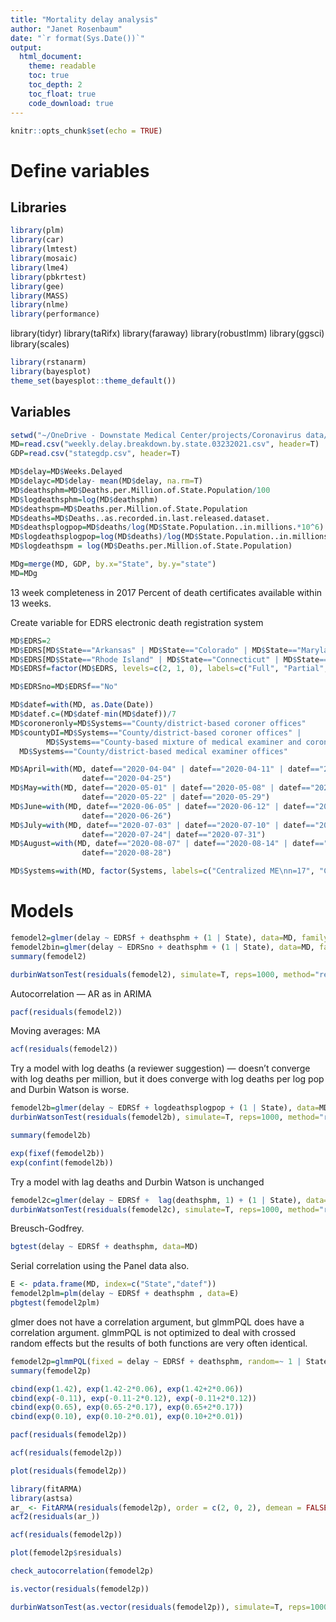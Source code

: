 ```yaml
---
title: "Mortality delay analysis"
author: "Janet Rosenbaum"
date: "`r format(Sys.Date())`"
output:
  html_document:
    theme: readable
    toc: true
    toc_depth: 2
    toc_float: true
    code_download: true
---
```


```r
knitr::opts_chunk$set(echo = TRUE)
```

# Define variables

## Libraries
```r
library(plm)
library(car)
library(lmtest)
library(mosaic)
library(lme4)
library(pbkrtest)
library(gee)
library(MASS)
library(nlme)
library(performance)
```

library(tidyr)
library(taRifx)
library(faraway)
library(robustlmm)
library(ggsci)
library(scales)

```r
library(rstanarm)
library(bayesplot)
theme_set(bayesplot::theme_default())
```

## Variables

```r
setwd("~/OneDrive - Downstate Medical Center/projects/Coronavirus data/Mortality delay models")
MD=read.csv("weekly.delay.breakdown.by.state.03232021.csv", header=T)
GDP=read.csv("stategdp.csv", header=T)
```


```r
MD$delay=MD$Weeks.Delayed
MD$delayc=MD$delay- mean(MD$delay, na.rm=T)
MD$deathsphm=MD$Deaths.per.Million.of.State.Population/100
MD$logdeathsphm=log(MD$deathsphm)
MD$deathspm=MD$Deaths.per.Million.of.State.Population
MD$deaths=MD$Deaths..as.recorded.in.last.released.dataset.
MD$deathsplogpop=MD$deaths/log(MD$State.Population..in.millions.*10^6)
MD$logdeathsplogpop=log(MD$deaths)/log(MD$State.Population..in.millions.*10^6)
MD$logdeathspm = log(MD$Deaths.per.Million.of.State.Population)
```

```r
MDg=merge(MD, GDP, by.x="State", by.y="state")
MD=MDg
```

13 week completeness in 2017 Percent of death certificates available within 13 weeks.

Create variable for EDRS electronic death registration system
```r
MD$EDRS=2
MD$EDRS[MD$State=="Arkansas" | MD$State=="Colorado" | MD$State=="Maryland" | MD$State == "Michigan"| MD$State=="Mississippi" | MD$State=="New York"  | MD$State == "Pennsylvania"| MD$State == "Tennessee"| MD$State=="Virginia"]=1
MD$EDRS[MD$State=="Rhode Island" | MD$State=="Connecticut" | MD$State=="North Carolina" | MD$State == "West Virginia"]=0
MD$EDRSf=factor(MD$EDRS, levels=c(2, 1, 0), labels=c("Full", "Partial", "No"))

MD$EDRSno=MD$EDRSf=="No"
```

```r
MD$datef=with(MD, as.Date(Date))
MD$datef.c=(MD$datef-min(MD$datef))/7
MD$coroneronly=MD$Systems=="County/district-based coroner offices"
MD$countyDI=MD$Systems=="County/district-based coroner offices" | 
        MD$Systems=="County-based mixture of medical examiner and coroner offices" | 
  MD$Systems=="County/district-based medical examiner offices"
```

```r
MD$April=with(MD, datef=="2020-04-04" | datef=="2020-04-11" | datef=="2020-04-18" |
                datef=="2020-04-25")
MD$May=with(MD, datef=="2020-05-01" | datef=="2020-05-08" | datef=="2020-05-15" |
                datef=="2020-05-22" | datef=="2020-05-29")
MD$June=with(MD, datef=="2020-06-05" | datef=="2020-06-12" | datef=="2020-06-19" |
                datef=="2020-06-26")
MD$July=with(MD, datef=="2020-07-03" | datef=="2020-07-10" | datef=="2020-07-17" |
                datef=="2020-07-24"| datef=="2020-07-31")
MD$August=with(MD, datef=="2020-08-07" | datef=="2020-08-14" | datef=="2020-08-21" |
                datef=="2020-08-28")
```

```r
MD$Systems=with(MD, factor(Systems, labels=c("Centralized ME\nn=17", "County mixture\nn=14", "County coroner\nn=14", "County ME\nn=7")))
```


# Models

```r
femodel2=glmer(delay ~ EDRSf + deathsphm + (1 | State), data=MD, family=poisson)
femodel2bin=glmer(delay ~ EDRSno + deathsphm + (1 | State), data=MD, family=poisson)
summary(femodel2)
```

```r
durbinWatsonTest(residuals(femodel2), simulate=T, reps=1000, method="resample")
```

Autocorrelation --- AR as in ARIMA
```r
pacf(residuals(femodel2))
```

Moving averages: MA 
```r
acf(residuals(femodel2))
```

Try a model with log deaths (a reviewer suggestion) --- doesn't converge with log deaths per million, but it does converge with log deaths per log pop and Durbin Watson is worse.

```r
femodel2b=glmer(delay ~ EDRSf + logdeathsplogpop + (1 | State), data=MD, family=poisson)
durbinWatsonTest(residuals(femodel2b), simulate=T, reps=1000, method="resample")
```

```r
summary(femodel2b)
```
```r
exp(fixef(femodel2b))
exp(confint(femodel2b))
```


Try a model with lag deaths  and Durbin Watson is unchanged

```r
femodel2c=glmer(delay ~ EDRSf +  lag(deathsphm, 1) + (1 | State), data=MD, family=poisson)
durbinWatsonTest(residuals(femodel2c), simulate=T, reps=1000, method="resample")
```

Breusch-Godfrey.
```r
bgtest(delay ~ EDRSf + deathsphm, data=MD)
```

Serial correlation using the Panel data also.
```r
E <- pdata.frame(MD, index=c("State","datef"))
femodel2plm=plm(delay ~ EDRSf + deathsphm , data=E)
pbgtest(femodel2plm)
```


glmer does not have a correlation argument, but glmmPQL does have a correlation argument. glmmPQL is not optimized to deal with crossed random effects but the results of both functions are very often identical. 

```r
femodel2p=glmmPQL(fixed = delay ~ EDRSf + deathsphm, random=~ 1 | State, data=MD, family=poisson, correlation=corARMA(p=2, q=2))
summary(femodel2p)
```


```r
cbind(exp(1.42), exp(1.42-2*0.06), exp(1.42+2*0.06))
cbind(exp(-0.11), exp(-0.11-2*0.12), exp(-0.11+2*0.12))
cbind(exp(0.65), exp(0.65-2*0.17), exp(0.65+2*0.17))
cbind(exp(0.10), exp(0.10-2*0.01), exp(0.10+2*0.01))

```


```r
pacf(residuals(femodel2p))
```

```r
acf(residuals(femodel2p))
```

```r
plot(residuals(femodel2p))
```

```r
library(fitARMA)
library(astsa)
ar_ <- FitARMA(residuals(femodel2p), order = c(2, 0, 2), demean = FALSE)
acf2(residuals(ar_))
```


```r
acf(residuals(femodel2p))
```

```r
plot(femodel2p$residuals)
```

```r
check_autocorrelation(femodel2p)
```
```r
is.vector(residuals(femodel2p))
```

```r
durbinWatsonTest(as.vector(residuals(femodel2p)), simulate=T, reps=1000, method="resample")
```

